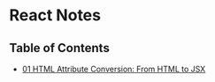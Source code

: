 # React Notes

## Table of Contents
- [01 HTML Attribute Conversion: From HTML to JSX](/react/attribute-conversion)